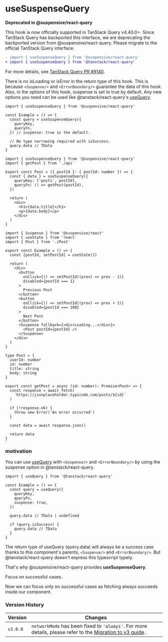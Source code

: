 
# useSuspenseQuery

<Callout type='warning'>

**Deprecated in @suspensive/react-query**

This hook is now officially supported in TanStack Query v4.40.0+. Since TanStack Query has backported this interface, we are deprecating the backported version from @suspensive/react-query. Please migrate to the official TanStack Query interface:

```diff
- import { useSuspenseQuery } from '@suspensive/react-query'
+ import { useSuspenseQuery } from '@tanstack/react-query'
```

For more details, see [TanStack Query PR #9140](https://github.com/TanStack/query/pull/9140).

</Callout>

There is no isLoading or isError in the return type of this hook. This is because `<Suspense/>` and `<ErrorBoundary/>` guarantee the data of this hook. Also, in the options of this hook, suspense is set to true by default. Any new options you need can be used like @tanstack/react-query's [useQuery](https://tanstack.com/query/v4/docs/react/reference/useQuery).

```tsx /useSuspenseQuery/
import { useSuspenseQuery } from '@suspensive/react-query'

const Example = () => {
  const query = useSuspenseQuery({
    queryKey,
    queryFn,
  }) // suspense: true is the default.

  // No type narrowing required with isSuccess.
  query.data // TData
}
```

<Sandpack>

```tsx Post.tsx active
import { useSuspenseQuery } from '@suspensive/react-query'
import { getPost } from './api'

export const Post = ({ postId }: { postId: number }) => {
  const { data } = useSuspenseQuery({
    queryKey: ['posts', postId],
    queryFn: () => getPost(postId),
  })

  return (
    <div>
      <h1>{data.title}</h1>
      <p>{data.body}</p>
    </div>
  )
}
```

```tsx Example.tsx
import { Suspense } from '@suspensive/react'
import { useState } from 'react'
import { Post } from './Post'

export const Example = () => {
  const [postId, setPostId] = useState(1)

  return (
    <div>
      <button
        onClick={() => setPostId((prev) => prev - 1)}
        disabled={postId === 1}
      >
        Previous Post
      </button>
      <button
        onClick={() => setPostId((prev) => prev + 1)}
        disabled={postId === 100}
      >
        Next Post
      </button>
      <Suspense fallback={<div>Loading...</div>}>
        <Post postId={postId} />
      </Suspense>
    </div>
  )
}
```

```tsx /api.ts
type Post = {
  userId: number
  id: number
  title: string
  body: string
}

export const getPost = async (id: number): Promise<Post> => {
  const response = await fetch(
    `https://jsonplaceholder.typicode.com/posts/${id}`
  )

  if (!response.ok) {
    throw new Error('An error occurred')
  }

  const data = await response.json()

  return data
}
```

</Sandpack>

### motivation

You can use [useQuery](https://tanstack.com/query/v4/docs/react/reference/useQuery) with `<Suspense/>` and `<ErrorBoundary/>` by using the suspense option in @tanstack/react-query.

```tsx /useQuery/
import { useQuery } from '@tanstack/react-query'

const Example = () => {
  const query = useQuery({
    queryKey,
    queryFn,
    suspense: true,
  })

  query.data // TData | undefined

  if (query.isSuccess) {
    query.data // TData
  }
}
```

The return type of useQuery (query.data) will always be a success case thanks to this component's parents, `<Suspense/>` and `<ErrorBoundary/>`.
But @tanstack/react-query doesn't express this typescript typely.

That's why @suspensive/react-query provides **useSuspenseQuery**.

<Callout>

Focus on successful cases.

Now we can focus only on successful cases as fetching always succeeds inside our component.

</Callout>

### Version History

| Version  | Changes                                                                                                                                   |
| -------- | ----------------------------------------------------------------------------------------------------------------------------------------- |
| `v3.0.0` | `networkMode` has been fixed to `'always'`. For more details, please refer to the [Migration to v3 guide](./migration/migrate-to-v3.mdx). |
